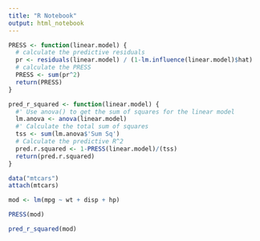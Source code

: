 ```yaml
---
title: "R Notebook"
output: html_notebook
---
```



```r
PRESS <- function(linear.model) {
  # calculate the predictive residuals
  pr <- residuals(linear.model) / (1-lm.influence(linear.model)$hat)
  # calculate the PRESS
  PRESS <- sum(pr^2)
  return(PRESS)
}

```


```r
pred_r_squared <- function(linear.model) {
  #' Use anova() to get the sum of squares for the linear model
  lm.anova <- anova(linear.model)
  #' Calculate the total sum of squares
  tss <- sum(lm.anova$'Sum Sq')
  # Calculate the predictive R^2
  pred.r.squared <- 1-PRESS(linear.model)/(tss)
  return(pred.r.squared)
}
```

```r
data("mtcars")
attach(mtcars)

```

```r
mod <- lm(mpg ~ wt + disp + hp)
```


```r

PRESS(mod)

```

```r

pred_r_squared(mod)

```

